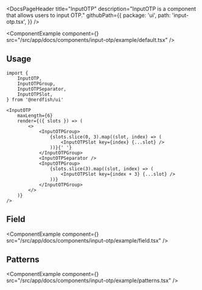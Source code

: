 <DocsPageHeader
	title="InputOTP"
	description="InputOTP is a component that allows users to input OTP."
	githubPath={{
		package: 'ui',
		path: 'input-otp.tsx',
	}}
/>

<ComponentExample
	component={<InputOTPExample />}
	src="/src/app/docs/components/input-otp/example/default.tsx"
/>

## Usage

```tsx
import {
	InputOTP,
	InputOTPGroup,
	InputOTPSeparator,
	InputOTPSlot,
} from '@nerdfish/ui'
```

```tsx
<InputOTP
	maxLength={6}
	render={({ slots }) => (
		<>
			<InputOTPGroup>
				{slots.slice(0, 3).map((slot, index) => (
					<InputOTPSlot key={index} {...slot} />
				))}{' '}
			</InputOTPGroup>
			<InputOTPSeparator />
			<InputOTPGroup>
				{slots.slice(3).map((slot, index) => (
					<InputOTPSlot key={index + 3} {...slot} />
				))}
			</InputOTPGroup>
		</>
	)}
/>
```

## Field

<ComponentExample
	component={<InputOTPFieldExample />}
	src="/src/app/docs/components/input-otp/example/field.tsx"
/>

## Patterns

<ComponentExample
	component={<InputOTPPatternsExample />}
	src="/src/app/docs/components/input-otp/example/patterns.tsx"
/>
